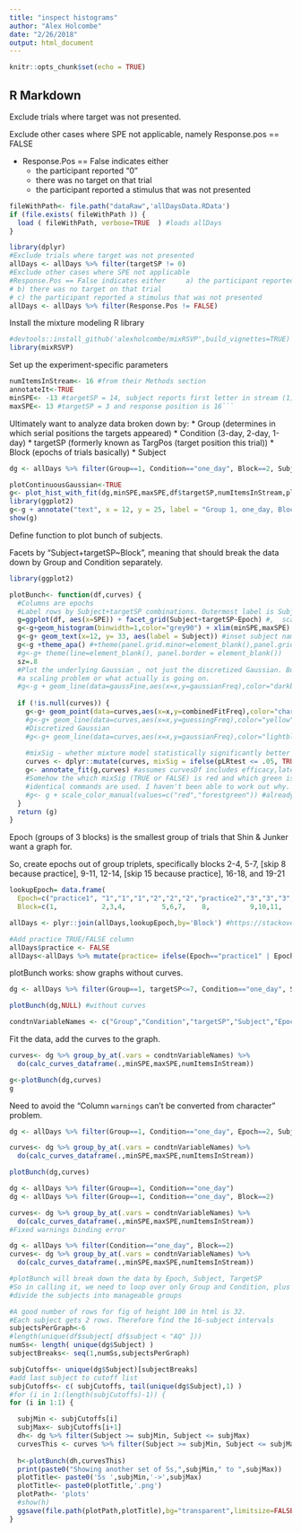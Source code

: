 ```yaml
---
title: "inspect histograms"
author: "Alex Holcombe"
date: "2/26/2018"
output: html_document
---
```


```r
knitr::opts_chunk$set(echo = TRUE)
```

## R Markdown

Exclude trials where target was not presented.

Exclude other cases where SPE not applicable, namely Response.pos == FALSE

* Response.Pos == False indicates either		
  + the participant reported "0"
  + there was no target on that trial
  + the participant reported a stimulus that was not presented

```r

fileWithPath<- file.path("dataRaw",'allDaysData.RData') 
if (file.exists( fileWithPath )) {
  load ( fileWithPath, verbose=TRUE  ) #loads allDays
}

library(dplyr)
#Exclude trials where target was not presented
allDays <- allDays %>% filter(targetSP != 0)
#Exclude other cases where SPE not applicable
#Response.Pos == False indicates either		a) the participant reported "0"
# b) there was no target on that trial
# c) the participant reported a stimulus that was not presented
allDays <- allDays %>% filter(Response.Pos != FALSE)
```


Install the mixture modeling R library
```r
#devtools::install_github('alexholcombe/mixRSVP',build_vignettes=TRUE)  #If want latest version
library(mixRSVP)

```

Set up the experiment-specific parameters 

```r

numItemsInStream<- 16 #from their Methods section  
annotateIt<-TRUE
minSPE<- -13 #targetSP = 14, subject reports first letter in stream (1)
maxSPE<- 13 #targetSP = 3 and response position is 16```
```

Ultimately want to analyze data broken down by:
* Group (determines in which serial positions the targets appeared)
* Condition (3-day, 2-day, 1-day)
* targetSP  (formerly known as TargPos (target position this trial))
* Block (epochs of trials basically)
* Subject


```r

dg <- allDays %>% filter(Group==1, Condition=="one_day", Block==2, Subject==12)

plotContinuousGaussian<-TRUE
g<- plot_hist_with_fit(dg,minSPE,maxSPE,df$targetSP,numItemsInStream,plotContinuousGaussian,annotateIt, FALSE)
library(ggplot2)
g<-g + annotate("text", x = 12, y = 25, label = "Group 1, one_day, Block 2, Subject 12")
show(g)

```

Define function to plot bunch of subjects.

Facets by "Subject+targetSP~Block", meaning that should break the data down by Group and Condition separately.


```r

library(ggplot2)

plotBunch<- function(df,curves) {
  #Columns are epochs
  #Label rows by Subject+targetSP combinations. Outermost label is Subject, inner is targetSP
  g=ggplot(df, aes(x=SPE)) + facet_grid(Subject+targetSP~Epoch) #,  scales="free_y")
  g<-g+geom_histogram(binwidth=1,color="grey90") + xlim(minSPE,maxSPE)
  g<-g+ geom_text(x=12, y= 33, aes(label = Subject)) #inset subject name/number. Unfortunately it overwrites itself a million times
  g<-g +theme_apa() #+theme(panel.grid.minor=element_blank(),panel.grid.major=element_blank())# hide all gridlines.
  #g<-g+ theme(line=element_blank(), panel.border = element_blank())
  sz=.8
  #Plot the underlying Gaussian , not just the discretized Gaussian. But it's way too tall. I don't know if this is 
  #a scaling problem or what actually is going on.
  #g<-g + geom_line(data=gaussFine,aes(x=x,y=gaussianFreq),color="darkblue",size=1.2)
  
  if (!is.null(curves)) {
    g<-g+ geom_point(data=curves,aes(x=x,y=combinedFitFreq),color="chartreuse3",size=sz*2.5)
    #g<-g+ geom_line(data=curves,aes(x=x,y=guessingFreq),color="yellow",size=sz)
    #Discretized Gaussian
    #g<-g+ geom_line(data=curves,aes(x=x,y=gaussianFreq),color="lightblue",size=sz)
    
    #mixSig - whether mixture model statistically significantly better than guessing
    curves <- dplyr::mutate(curves, mixSig = ifelse(pLRtest <= .05, TRUE, FALSE)) #annotate_fit uses this to color the p-value
    g<- annotate_fit(g,curves) #assumes curvesDf includes efficacy,latency,precision
    #Somehow the which mixSig (TRUE or FALSE) is red and which green is flipped relative to plot_hist_with_fit even though
    #identical commands are used. I haven't been able to work out why.
    #g<- g + scale_color_manual(values=c("red","forestgreen")) #already done in annotate_fit
  }
  return (g)   
}  
```

Epoch (groups of 3 blocks) is the smallest group of trials that Shin & Junker want a graph for.

So, create epochs out of group triplets, specifically
 blocks 2-4, 5-7, [skip 8 because practice], 9-11, 12-14, [skip 15 because practice], 16-18, and 19-21


```r

lookupEpoch= data.frame( 
  Epoch=c("practice1", "1","1","1","2","2","2","practice2","3","3","3","4","4","4", "practice3",  "5","5","5","6","6","6"),
  Block=c(1,           2,3,4,         5,6,7,    8,          9,10,11,   12,13,14,     15,     16,17,18, 19,20,21))

allDays <- plyr::join(allDays,lookupEpoch,by='Block') #https://stackoverflow.com/questions/10158617/how-do-i-replace-numeric-codes-in-a-data-frame-with-value-labels-from-a-data-fr?noredirect=1&lq=1

#Add practice TRUE/FALSE column
allDays$practice <- FALSE
allDays<-allDays %>% mutate(practice= ifelse(Epoch=="practice1" | Epoch=="practice2" | Epoch=="practice3", TRUE, FALSE)) #https://stackoverflow.com/questions/24459752/can-dplyr-package-be-used-for-conditional-mutating#24459900
```

plotBunch works: show graphs without curves.

```r

dg <- allDays %>% filter(Group==1, targetSP<=7, Condition=="one_day", Subject==12, practice==FALSE)

plotBunch(dg,NULL) #without curves

```

```r

condtnVariableNames <- c("Group","Condition","targetSP","Subject","Epoch")  
```

Fit the data, add the curves to the graph.

```r

curves<- dg %>% group_by_at(.vars = condtnVariableNames) %>% 
  do(calc_curves_dataframe(.,minSPE,maxSPE,numItemsInStream))

```

```r
g<-plotBunch(dg,curves)
g
```






Need to avoid the "Column `warnings` can't be converted from character " problem.

```r
dg <- allDays %>% filter(Group==1, Condition=="one_day", Epoch==2, Subject==12)

curves<- dg %>% group_by_at(.vars = condtnVariableNames) %>% 
  do(calc_curves_dataframe(.,minSPE,maxSPE,numItemsInStream))

plotBunch(dg,curves)


```

```r

dg <- allDays %>% filter(Group==1, Condition=="one_day")
dg <- allDays %>% filter(Group==1, Condition=="one_day", Block==2)

curves<- dg %>% group_by_at(.vars = condtnVariableNames) %>% 
  do(calc_curves_dataframe(.,minSPE,maxSPE,numItemsInStream))
#Fixed warnings binding error
```  

```r
dg <- allDays %>% filter(Condition=="one_day", Block==2)
curves<- dg %>% group_by_at(.vars = condtnVariableNames) %>% 
  do(calc_curves_dataframe(.,minSPE,maxSPE,numItemsInStream))
```
  
```r

#plotBunch will break down the data by Epoch, Subject, TargetSP
#So in calling it, we need to loop over only Group and Condition, plus
#divide the subjects into manageable groups

#A good number of rows for fig of height 100 in html is 32.
#Each subject gets 2 rows. Therefore find the 16-subject intervals
subjectsPerGraph<-6
#length(unique(df$subject[ df$subject < "AQ" ]))
numSs<- length( unique(dg$Subject) )
subjectBreaks<- seq(1,numSs,subjectsPerGraph)

subjCutoffs<- unique(dg$Subject)[subjectBreaks]
#add last subject to cutoff list
subjCutoffs<- c( subjCutoffs, tail(unique(dg$Subject),1) )
#for (i in 1:(length(subjCutoffs)-1)) {
for (i in 1:1) {

  subjMin <- subjCutoffs[i]
  subjMax<- subjCutoffs[i+1]
  dh<- dg %>% filter(Subject >= subjMin, Subject <= subjMax)
  curvesThis <- curves %>% filter(Subject >= subjMin, Subject <= subjMax)
  
  h<-plotBunch(dh,curvesThis)
  print(paste0("Showing another set of Ss,",subjMin," to ",subjMax))
  plotTitle<- paste0('Ss ',subjMin,'->',subjMax)
  plotTitle<- paste0(plotTitle,'.png')
  plotPath<- 'plots'
  #show(h)
  ggsave(file.path(plotPath,plotTitle),bg="transparent",limitsize=FALSE ) #bg option will be passed to png
}

  
```


